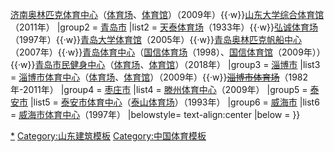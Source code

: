 {{Navbox
|name  = 山东省体育场馆
|title = 山东省主要体育场馆
|titlestyle = 
|image =
|style = text-align:left;
|groupstyle =  text-align:center;
|state = {{{state<includeonly>|collapsed</includeonly>}}}
|above =
|group1 = [[济南市]]
|list1 = [[山东省体育中心体育场|山东省体育中心]]（[[山东省体育中心体育场]]、[[山东省体育中心体育馆]]）（1988年）{{·w}}[[济南奥林匹克体育中心]]（[[济南奥林匹克体育中心体育场|体育场]]、[[济南奥林匹克体育中心体育馆|体育馆]]）（2009年）{{·w}}[[山东大学综合体育馆]]（2011年）
|group2 = [[青岛市]]
|list2 = [[青岛天泰体育场|天泰体育场]]（1933年）{{·w}}[[青岛市弘诚体育场|弘诚体育场]]（1997年）{{·w}}[[青岛大学体育馆]]（2005年）{{·w}}[[青岛奥林匹克帆船中心]]（2007年）{{·w}}[[青岛体育中心]]（[[青岛体育中心国信体育场|国信体育场]]（1998）、[[青岛体育中心国信体育馆|国信体育馆]]（2009年））{{·w}}[[青岛市民健身中心]]（[[青岛市民健身中心体育场|体育场]]、[[青岛市民健身中心体育馆|体育馆]]）（2018年）
|group3 = [[淄博市]]
|list3 = [[淄博市体育中心]]（[[淄博市体育中心体育场|体育场]]、[[淄博市体育中心体育馆|体育馆]]）（2009年）{{·w}}<s>[[淄博市体育场]]</s>（1982年-2011年）
|group4 = [[枣庄市]]
|list4 = [[滕州体育中心体育馆|滕州体育中心]]（2009年）
|group5 = [[泰安市]]
|list5 = [[泰安市体育中心]]（[[泰安市体育中心体育场|泰山体育场]]）（1993年）
|group6 = [[威海市]]
|list6 = [[威海市商业银行体育馆|威海市体育中心]]（1997年）
|belowstyle= text-align:center
|below = 
}}<noinclude>
[[Category:山东体育场馆|*]]
[[Category:山东建筑模板]]
[[Category:中国体育模板]]
</noinclude>